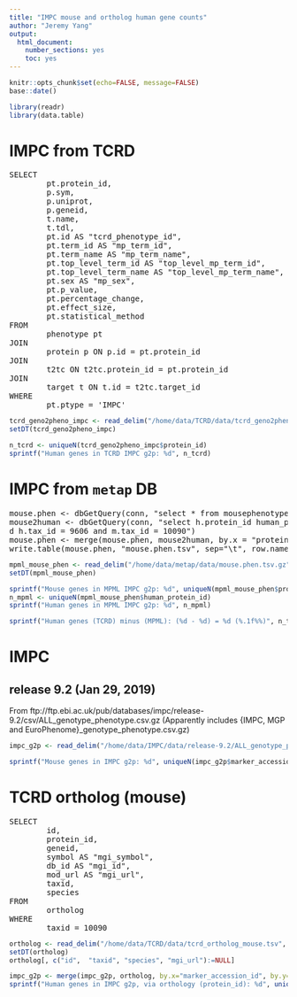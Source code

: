 ```yaml
---
title: "IMPC mouse and ortholog human gene counts"
author: "Jeremy Yang"
output:
  html_document:
    number_sections: yes
    toc: yes
---
```


```r
knitr::opts_chunk$set(echo=FALSE, message=FALSE)
base::date()
```

```r
library(readr)
library(data.table)
```

# IMPC from TCRD

<pre>
SELECT
        pt.protein_id,
        p.sym,
        p.uniprot,
        p.geneid,
        t.name,
        t.tdl,
        pt.id AS "tcrd_phenotype_id",
        pt.term_id AS "mp_term_id",
        pt.term_name AS "mp_term_name",
        pt.top_level_term_id AS "top_level_mp_term_id",
        pt.top_level_term_name AS "top_level_mp_term_name",
        pt.sex AS "mp_sex",
        pt.p_value,
        pt.percentage_change,
        pt.effect_size,
        pt.statistical_method
FROM
        phenotype pt
JOIN
        protein p ON p.id = pt.protein_id
JOIN
        t2tc ON t2tc.protein_id = pt.protein_id
JOIN
        target t ON t.id = t2tc.target_id
WHERE
        pt.ptype = 'IMPC'
</pre>

```r
tcrd_geno2pheno_impc <- read_delim("/home/data/TCRD/data/tcrd_geno2pheno_impc.tsv", "\t")
setDT(tcrd_geno2pheno_impc)
```
```r
n_tcrd <- uniqueN(tcrd_geno2pheno_impc$protein_id)
sprintf("Human genes in TCRD IMPC g2p: %d", n_tcrd)
```

# IMPC from `metap` DB

<pre>
mouse.phen <- dbGetQuery(conn, "select * from mousephenotype")
mouse2human <- dbGetQuery(conn, "select h.protein_id human_protein_id,m.protein_id mouse_protein_id FROM homology h INNER JOIN homology m on h.homologene_group_id = m.homologene_group_id an
d h.tax_id = 9606 and m.tax_id = 10090")
mouse.phen <- merge(mouse.phen, mouse2human, by.x = "protein_id", by.y = "mouse_protein_id", sort = F)
write.table(mouse.phen, "mouse.phen.tsv", sep="\t", row.names=F)
</pre>

```r
mpml_mouse_phen <- read_delim("/home/data/metap/data/mouse.phen.tsv.gz", "\t")
setDT(mpml_mouse_phen)
```

```r
sprintf("Mouse genes in MPML IMPC g2p: %d", uniqueN(mpml_mouse_phen$protein_id))
n_mpml <- uniqueN(mpml_mouse_phen$human_protein_id)
sprintf("Human genes in MPML IMPC g2p: %d", n_mpml)
```
```r
sprintf("Human genes (TCRD) minus (MPML): (%d - %d) = %d (%.1f%%)", n_tcrd, n_mpml, n_tcrd-n_mpml, 100*(n_tcrd-n_mpml)/n_mpml)
```

# IMPC
## release 9.2 (Jan 29, 2019)
From ftp://ftp.ebi.ac.uk/pub/databases/impc/release-9.2/csv/ALL_genotype_phenotype.csv.gz
(Apparently includes {IMPC, MGP and EuroPhenome}_genotype_phenotype.csv.gz)

```r
impc_g2p <- read_delim("/home/data/IMPC/data/release-9.2/ALL_genotype_phenotype.csv", ",")
```

```r
sprintf("Mouse genes in IMPC g2p: %d", uniqueN(impc_g2p$marker_accession_id))
```

# TCRD ortholog (mouse)

<pre>
SELECT
        id,
        protein_id,
        geneid,
        symbol AS "mgi_symbol",
        db_id AS "mgi_id",
        mod_url AS "mgi_url",
        taxid,
        species
FROM
        ortholog
WHERE
        taxid = 10090
</pre>

```r
ortholog <- read_delim("/home/data/TCRD/data/tcrd_ortholog_mouse.tsv", "\t", col_types="nccccccc")
setDT(ortholog)
ortholog[, c("id",  "taxid", "species", "mgi_url"):=NULL]
```

```r
impc_g2p <- merge(impc_g2p, ortholog, by.x="marker_accession_id", by.y="mgi_id", all.x=T, all.y=F)
sprintf("Human genes in IMPC g2p, via orthology (protein_id): %d", uniqueN(impc_g2p$protein_id))
```
